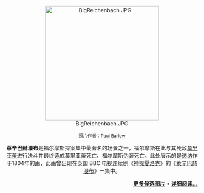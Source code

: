 <center>
[[Image:BigReichenbach.JPG|300px]]

<small>照片作者：[[Commons:User:Paul_Barlow|Paul Barlow]]</small>

'''萊辛巴赫瀑布'''是福尔摩斯探案集中最著名的场景之一，福尔摩斯在此与其死敌[[莫里亚蒂|莫里亚蒂]]进行决斗并最终造成莫里亚蒂死亡、福尔摩斯伪装死亡。此处展示的是[[约瑟夫·玛罗德·威廉·透纳|透纳]]作于1804年的画，此画曾出现在英国 BBC 电视连续剧《[[神探夏洛克|神探夏洛克]]》的《[[萊辛巴赫瀑布_(新福爾摩斯)|萊辛巴赫瀑布]]》一集中。

</center>
<div align="right">'''[[User:JuneAugust/Portal:Sherlock_Holmes/Selected_picture|更多候选图片]]''' • [[萊辛巴赫瀑布|'''详细阅读...''']]</div>